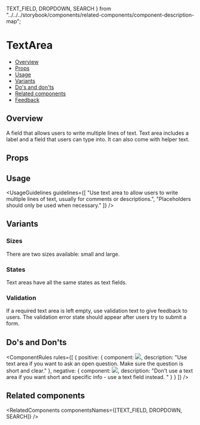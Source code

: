   TEXT_FIELD,
  DROPDOWN,
  SEARCH
} from "../../../storybook/components/related-components/component-description-map";

<Meta of={TextAreaStories} />

# TextArea

- [Overview](#overview)
- [Props](#props)
- [Usage](#usage)
- [Variants](#variants)
- [Do's and don'ts](#dos-and-donts)
- [Related components](#related-components)
- [Feedback](#feedback)

## Overview

A field that allows users to write multiple lines of text. Text area includes a label and a field that users can type into. It can also come with helper text.

<Canvas of={TextAreaStories.Overview} />

## Props

<PropsTable />

## Usage

<UsageGuidelines
  guidelines={[
    "Use text area to allow users to write multiple lines of text, usually for comments or descriptions.",
    "Placeholders should only be used when necessary."
  ]}
/>

## Variants

### Sizes

There are two sizes available: small and large.

<Canvas of={TextAreaStories.Sizes} />

### States

Text areas have all the same states as text fields.

<Canvas of={TextAreaStories.States} />

### Validation

If a required text area is left empty, use validation text to give feedback to users. The validation error state should appear after users try to submit a form.

<Canvas of={TextAreaStories.Validation} />

## Do's and Don'ts

<ComponentRules
  rules={[
    {
      positive: {
        component: <img src={doImage} />,
        description: "Use text area if you want to ask an open question. Make sure the question is short and clear."
      },
      negative: {
        component: <img src={dontImage} />,
        description: "Don't use a text area if you want short and specific info - use a text field instead. "
      }
    }
  ]}
/>

## Related components

<RelatedComponents componentsNames={[TEXT_FIELD, DROPDOWN, SEARCH]} />

